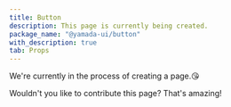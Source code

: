 ```yaml
---
title: Button
description: This page is currently being created.
package_name: "@yamada-ui/button"
with_description: true
tab: Props
---
```


We're currently in the process of creating a page.😘

Wouldn't you like to contribute this page? That's amazing!
